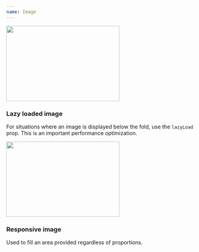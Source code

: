 ```yaml
---
name: Image
---
```


<Playground>
  <Image
    width="300px"
    height="200px"
    src="https://picsum.photos/300/300/?random"
  />
</Playground>

### Lazy loaded image

For situations where an image is displayed below the fold, use the `lazyLoad`
prop. This is an important performance optimization.

<Playground>
  <Image
    lazyLoad
    width="300px"
    height="200px"
    src="https://picsum.photos/300/200/?random"
  />
</Playground>

### Responsive image

Used to fill an area provided regardless of proportions.

<Playground>
  <BorderBox maxWidth="400px" width="100%" height="auto" p={0}>
    <ResponsiveImage src="https://picsum.photos/400/250/?random" />
  </BorderBox>
</Playground>
